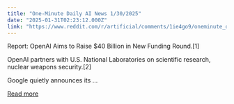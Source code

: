 ```yaml
---
title: "One-Minute Daily AI News 1/30/2025"
date: "2025-01-31T02:23:12.000Z"
link: "https://www.reddit.com/r/artificial/comments/1ie4go9/oneminute_daily_ai_news_1302025/"
---
```


Report: OpenAI Aims to Raise $40 Billion in New Funding Round.[1]
 
OpenAI partners with U.S. National Laboratories on scientific research, nuclear weapons security.[2]
 
Google quietly announces its ...

[Read more](https://www.reddit.com/r/artificial/comments/1ie4go9/oneminute_daily_ai_news_1302025/)
